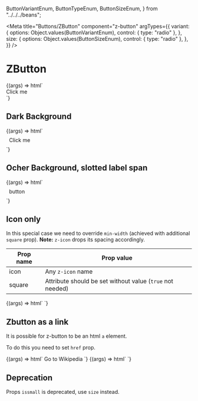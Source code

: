   ButtonVariantEnum,
  ButtonTypeEnum,
  ButtonSizeEnum,
} from "../../../beans";

<Meta
  title="Buttons/ZButton"
  component="z-button"
  argTypes={{
    variant: {
      options: Object.values(ButtonVariantEnum),
      control: { type: "radio" },
    },
    size: {
      options: Object.values(ButtonSizeEnum),
      control: { type: "radio" },
    },
  }}
/>

# ZButton

<Canvas>
  <Story
    name="Default button"
    args={{
      variant: ButtonVariantEnum.primary,
      size: ButtonSizeEnum.big,
      disabled: false,
      icon: "download",
    }}
  >
    {(args) => html`
      <div style="width: 200px">
        <z-button
          variant=${args.variant}
          size=${args.size}
          disabled=${args.disabled}
          icon=${args.icon}
          >Click me</z-button
        >
      </div>
    `}
  </Story>
</Canvas>

## Dark Background

<Canvas>
  <Story
    name="Dark Background"
    args={{
      size: ButtonSizeEnum.big,
      disabled: false,
      icon: "download",
    }}
    parameters={{
      controls: {
        exclude: ["variant"],
      },
    }}
  >
    {(args) => html`
      <div style="background: var(--gray800); padding: 8px; width:"200px">
        <z-button
          variant=${ButtonVariantEnum["dark-bg"]}
          size=${args.size}
          disabled=${args.disabled}
          icon=${args.icon}
        >Click me</z-button>
      </div>
    `}
  </Story>
</Canvas>

## Ocher Background, slotted label span

<Canvas>
  <Story
    name="Ocher Background"
    args={{
      size: ButtonSizeEnum.big,
      disabled: false,
      icon: "download",
    }}
    parameters={{
      controls: {
        exclude: ["variant", "icon"],
      },
    }}
  >
    {(args) => html`
      <div style="background: var(--yellow500); padding: 8px">
        <z-button
          variant=${ButtonVariantEnum["dark-bg"]}
          size=${args.size}
          disabled=${args.disabled}
        >
          <span style="color: var(--gray800);">
            <z-icon name="${args.icon}"></z-icon>
            button
        </z-button>
      </div>
    `}
  </Story>
</Canvas>

## Icon only

In this special case we need to override `min-width` (achieved with additional `square` prop). **Note:** `z-icon` drops its spacing accordingly.

| Prop name | Prop value                                                |
| --------- | --------------------------------------------------------- |
| icon      | Any `z-icon` name                                         |
| square    | Attribute should be set without value (`true` not needed) |

<Canvas>
  <Story
    name="Icon only"
    args={{
      variant: ButtonVariantEnum.primary,
      size: ButtonSizeEnum.big,
      disabled: false,
      icon: "download",
    }}
    parameters={{
      controls: {
        exclude: ["square"],
      },
    }}
  >
    {(args) => html`
      <z-button
        variant="${args.variant}"
        size="${args.size}"
        disabled="${args.disabled}"
        icon="${args.icon}"
        square
      ></z-button>
    `}
  </Story>
</Canvas>

## Zbutton as a link

It is possible for z-button to be an html `a` element.

To do this you need to set `href` prop.

<Canvas>
  <Story
    name="With href prop"
    args={{
      variant: ButtonVariantEnum.primary,
      size: ButtonSizeEnum.big,
      disabled: false,
      icon: "arrow-quad-north-east",
      as: "a",
      href: "https://wikipedia.com",
      target: "_blank",
    }}
  >
    {(args) => html`
      <z-button
        as="${args.as}"
        icon="${args.icon}"
        href="${args.href}"
        target="${args.target}"
        variant="${args.variant}"
        size="${args.size}"
        disabled="${args.disabled}"
      >
        Go to Wikipedia
      </z-button>
    `}
  </Story>
</Canvas>

<Canvas>
  <Story
    name="Without href prop (it will be a button)"
    args={{
      variant: ButtonVariantEnum.primary,
      size: ButtonSizeEnum.big,
      disabled: false,
      icon: "link",
      as: "button",
    }}
  >
    {(args) => html`
      <z-button
        as="${args.as}"
        icon="${args.icon}"
        variant="${args.variant}"
        size="${args.size}"
        disabled="${args.disabled}"
        square
      >
      </z-button>
    `}
  </Story>
</Canvas>

## Deprecation

Props `issmall` is deprecated, use `size` instead.

<ArgsTable of="z-button" />
